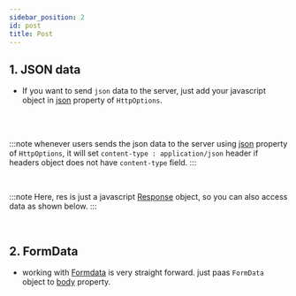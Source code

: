 ```yaml
---
sidebar_position: 2
id: post
title: Post
---
```



## 1. JSON data

- If you want to send `json` data to the server, just add your javascript object in [json](../API/HttpOptions#json) property of `HttpOptions`.

<Json />
<br />
<br />

:::note
whenever users sends the json data to the server using [json](../API/HttpOptions#json) property of `HttpOptions`, it will set `content-type : application/json` header if headers object does not have `content-type` field.
:::

<br />

:::note
Here, res is just a javascript [Response](https://developer.mozilla.org/en-US/docs/Web/API/Response) object, so you can also access data as shown below.
:::

<br />
<JsonResponse />

## 2. FormData

- working with [Formdata](https://developer.mozilla.org/en-US/docs/Web/API/FormData/Using_FormData_Objects) is very straight forward. just paas `FormData` object to [body](https://developer.mozilla.org/en-US/docs/Web/API/Request/body) property.

<FormData />
